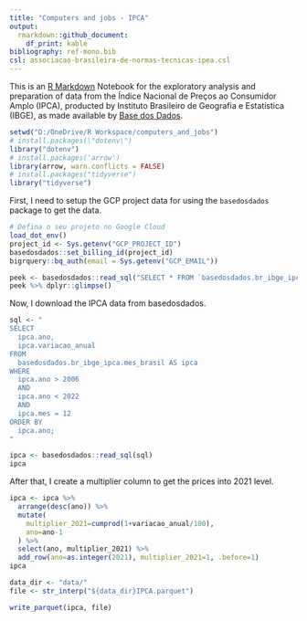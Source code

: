 ```yaml
---
title: "Computers and jobs - IPCA"
output: 
  rmarkdown::github_document:
    df_print: kable
bibliography: ref-mono.bib
csl: associacao-brasileira-de-normas-tecnicas-ipea.csl
---
```


This is an [R Markdown](http://rmarkdown.rstudio.com) Notebook for the exploratory analysis and preparation of data from the Índice Nacional de Preços ao Consumidor Amplo (IPCA), producted by Instituto Brasileiro de Geografia e Estatística (IBGE), as made available by [Base dos Dados](https://basedosdados.org/).

```r
setwd("D:/OneDrive/R Workspace/computers_and_jobs")
# install.packages(\"dotenv\")
library("dotenv")
# install.packages('arrow')
library(arrow, warn.conflicts = FALSE)
# install.packages("tidyverse")
library("tidyverse")
```

First, I need to setup the GCP project data for using the `basedosdados` package to get the data.

```r
# Defina o seu projeto no Google Cloud
load_dot_env()
project_id <- Sys.getenv("GCP_PROJECT_ID")
basedosdados::set_billing_id(project_id)
bigrquery::bq_auth(email = Sys.getenv("GCP_EMAIL"))
```

```r
peek <- basedosdados::read_sql("SELECT * FROM `basedosdados.br_ibge_ipca.mes_brasil` LIMIT 1")
peek %>% dplyr::glimpse()
```

Now, I download the IPCA data from basedosdados.

```r

sql <- "
SELECT
  ipca.ano,
  ipca.variacao_anual
FROM
  basedosdados.br_ibge_ipca.mes_brasil AS ipca
WHERE
  ipca.ano > 2006
  AND
  ipca.ano < 2022
  AND
  ipca.mes = 12
ORDER BY
  ipca.ano;
"

ipca <- basedosdados::read_sql(sql)
ipca
```

After that, I create a multiplier column to get the prices into 2021 level.

```r
ipca <- ipca %>%
  arrange(desc(ano)) %>%
  mutate(
    multiplier_2021=cumprod(1+variacao_anual/100),
    ano=ano-1
  ) %>%
  select(ano, multiplier_2021) %>%
  add_row(ano=as.integer(2021), multiplier_2021=1, .before=1)
ipca
```


```r
data_dir <- "data/"
file <- str_interp("${data_dir}IPCA.parquet")

write_parquet(ipca, file)
```

